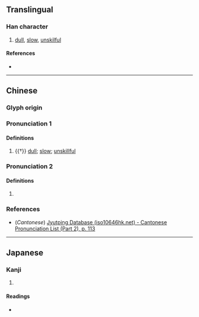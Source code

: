 {{character info/new}}
==Translingual==

===Han character===
{{Han char|rn=9|rad=人|as=05|sn=7|four=|canj=OBM|ids=⿰亻且}}

# [[dull]], [[slow]], [[unskilful]]

====References====
* {{Han ref|kx=0097.070|dkj=00482|dj=0205.130|hdz=10133.010|uh=4F39|ud=20281}}

----

==Chinese==
{{zh-forms}}

===Glyph origin===
{{Han etym}}

===Pronunciation 1===
{{zh-pron
|m=qū
|c=ceoi1
|mc=1
|oc=n,2
|ma=
|cat=a
}}

====Definitions====
{{zh-hanzi}}

# {{†}} [[dull]]; [[slow]]; [[unskillful]]

===Pronunciation 2===
{{zh-pron
|m=zù
|mc=2
|oc=n,1
|cat=a
}}

====Definitions====
{{zh-hanzi}}

# {{rfdef|zh}}

===References===
* (''Cantonese'') [http://www.iso10646hk.net/jp/document/download.jsp Jyutping Database (iso10646hk.net) - Cantonese Pronunciation List (Part 2), p. 113]

----

==Japanese==

===Kanji===
{{ja-kanji|grade=|rs=人05}}

# {{defn|lang=ja|sort=人05}}

====Readings====
* {{ja-readings|on=しょ|kun=つたな-い}}